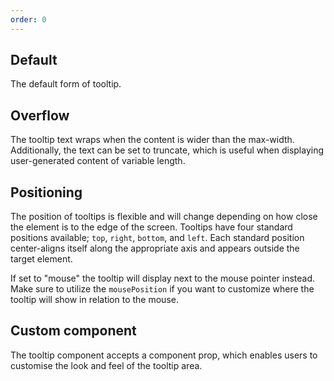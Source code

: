 ```yaml
---
order: 0
---
```



## Default

The default form of tooltip.

<Example Component={Default} componentName="@atlaskit/tooltip" />

## Overflow

The tooltip text wraps when the content is wider than the max-width. Additionally, the text can be set to truncate, which is useful when displaying user-generated content of variable length.

<Example Component={Truncate} componentName="@atlaskit/tooltip" />

## Positioning

The position of tooltips is flexible and will change depending on how close the element is to the edge of the screen. Tooltips have four standard positions available; ```top```, ```right```, ```bottom```, and ```left```. Each standard position center-aligns itself along the appropriate axis and appears outside the target element. 

If set to "mouse" the tooltip will display next to the mouse pointer instead. Make sure to utilize the ```mousePosition``` if you want to customize where the tooltip will show in relation to the mouse.

<Example Component={Position} componentName="@atlaskit/tooltip" />

## Custom component

The tooltip component accepts a component prop, which enables users to customise the look and feel of the tooltip area.

<Example Component={Custom} componentName="@atlaskit/tooltip" />
